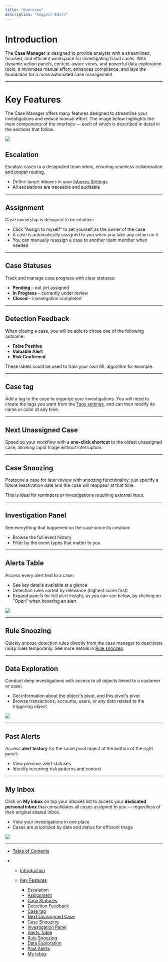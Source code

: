 ```yaml
---
title: "Overview"
description: "Suggest Edits"
---
```


# Introduction

The **Case Manager** is designed to provide analysts with a streamlined, focused, and efficient workspace for investigating fraud cases. With dynamic action panels, context-aware views, and powerful data exploration tools, it minimizes manual effort, enhances compliance, and lays the foundation for a more automated case management.

<Info />

***

# Key Features

The Case Manager offers many features designed to streamline your investigations and reduce manual effort. The image below highlights the main components of the interface — each of which is described in detail in the sections that follow.

![](/images/docs/ec9eb85557931ec6c2fb6f2c7cc728933d2bc6ed5f41a40de73ebcbf923e976d-New_Case_Manager.png)

## Escalation

Escalate cases to a designated team inbox, ensuring seamless collaboration and proper routing.

* Define target inboxes in your [Inboxes Settings](/docs/configuration#inboxes)
* All escalations are traceable and auditable

***

## Assignment

Case ownership is designed to be intuitive:

* Click "Assign to myself" to set yourself as the owner of the case
* A case is automatically assigned to you when you take any action on it
* You can manually reassign a case to another team member when needed

***

## Case Statuses

Track and manage case progress with clear statuses:

* **Pending** – not yet assigned
* **In Progress** – currently under review
* **Closed** – investigation completed

***

## Detection Feedback

When closing a case, you will be able to chose one of the following outcome:

* **False Positive**
* **Valuable Alert**
* **Risk Confirmed**

These labels could be used to train your own ML algorithm for example.

***

## Case tag

Add a tag to the case to organize your investigations. You will need to create the tags you want from the [Tags settings](/docs/configuration#tags), and can then modify its name or color at any time.

***

## Next Unassigned Case

Speed up your workflow with a **one-click shortcut** to the oldest unassigned case, allowing rapid triage without interruption.

***

## Case Snoozing

Postpone a case for later review with snoozing functionality: just specify a future reactivation date and the case will reappear at that time.

This is ideal for reminders or investigations requiring external input.

***

## Investigation Panel

See everything that happened on the case since its creation:

* Browse the full event history
* Filter by the event types that matter to you

***

## Alerts Table

Access every alert tied to a case:

* See key details available at a glance
* Detection rules sorted by relevance (highest score first)
* Expand panels for full alert insight, as you can see below, by clicking on "Open" when hovering an alert

<Frame caption="Access rules details in the right panel">
  <img src="/images/docs/38f9d27670f43844a0cf18962b81e3ccd29c9b11459a1b59ee6848981dc3f5a4-image.png" />
</Frame>

***

## Rule Snoozing

Quickly snooze detection rules directly from the case manager to deactivate noisy rules temporarily. See more details in [Rule snoozes](/docs/rule-snoozes).

***

## Data Exploration

Conduct deep investigations with access to all objects linked to a customer or case:

* Get information about the object's pivot, and this pivot's pivot
* Browse transactions, accounts, users, or any data related to the triggering object

<Frame caption="Explore data related to the triggering object">
  <img src="/images/docs/02bc8102a9b92c88b5bdb7db4afa66e7a569cfb877e59418448c46b99b7d69fb-image.png" />
</Frame>

***

## Past Alerts

Access **alert history** for the same pivot object at the bottom of the right panel:

* View previous alert statuses
* Identify recurring risk patterns and context

***

## My Inbox

Click on **My inbox** on top your inboxes list to access your **dedicated personal inbox** that consolidates all cases assigned to you — regardless of their original shared inbox.

* View your investigations in one place
* Cases are prioritized by date and status for efficient triage

<Frame caption="Select &#x22;My inbox&#x22; to access all cases assigned to you">
  <img src="/images/docs/91efe23f016fcd8d9555f12ec44d9fc465ebe20aee45afd403668fb4d76fdb43-My_inbox.png" />
</Frame>

***

* [Table of Contents](#)

* * [Introduction](#introduction)

  * [Key Features](#key-features)

    * [Escalation](#escalation)
    * [Assignment](#assignment)
    * [Case Statuses](#case-statuses)
    * [Detection Feedback](#detection-feedback)
    * [Case tag](#case-tag)
    * [Next Unassigned Case](#next-unassigned-case)
    * [Case Snoozing](#case-snoozing)
    * [Investigation Panel](#investigation-panel)
    * [Alerts Table](#alerts-table)
    * [Rule Snoozing](#rule-snoozing)
    * [Data Exploration](#data-exploration)
    * [Past Alerts](#past-alerts)
    * [My Inbox](#my-inbox)

